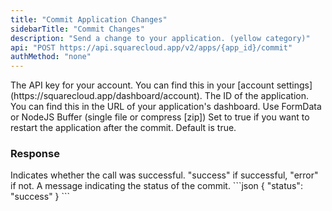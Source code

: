 ```yaml
---
title: "Commit Application Changes"
sidebarTitle: "Commit Changes"
description: "Send a change to your application. (yellow category)"
api: "POST https://api.squarecloud.app/v2/apps/{app_id}/commit"
authMethod: "none"
---
```


<ParamField header="Authorization" type="string" placeholder="API KEY" required>
  The API key for your account. You can find this in your [account settings](https://squarecloud.app/dashboard/account).
</ParamField>

<ParamField path="app_id" type="string" placeholder="Application ID" required>
  The ID of the application. You can find this in the URL of your application's dashboard.
</ParamField>

<ParamField body="file" type="file" placeholder="commit.zip" required>
  Use FormData or NodeJS Buffer (single file or compress [zip])
</ParamField>

<ParamField query="restart" type="boolean">
  Set to true if you want to restart the application after the commit. Default is true.
</ParamField>

### Response

<ResponseField name="status" type="string">
  Indicates whether the call was successful. "success" if successful, "error" if not.
</ResponseField>
<ResponseField name="message" type="string">
  A message indicating the status of the commit.
</ResponseField>

<ResponseExample>
```json
{
    "status": "success"
}
```
</ResponseExample>